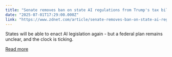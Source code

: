 ```yaml
---
title: "Senate removes ban on state AI regulations from Trump's tax bill"
date: "2025-07-01T17:29:00.000Z"
link: "https://www.zdnet.com/article/senate-removes-ban-on-state-ai-regulations-from-trumps-tax-bill/"
---
```


States will be able to enact AI legislation again - but a federal plan remains unclear, and the clock is ticking.

[Read more](https://www.zdnet.com/article/senate-removes-ban-on-state-ai-regulations-from-trumps-tax-bill/)
